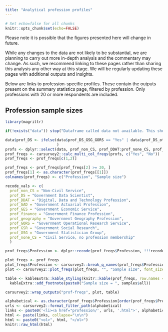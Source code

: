 ```yaml
---
title: "Analytical profession profiles"
---
```


```r
# Set echo=false for all chunks
knitr::opts_chunk$set(echo=FALSE)
```

Please note it is possible that the figures presented here will change in future. 

While any changes to the data are not likely to be substantial, we are planning to carry out more in-depth analysis and the commentary may change. As such, we recommend linking to these pages rather than sharing this analysis any other way at this stage. We will be regularly updating these pages with additional outputs and insights. 

Below are links to profession-specific profiles. These contain the outputs present on the summary statistics page, filtered by profession. Only professions with 20 or more respondents are included.

## Profession sample sizes

``` r

library(magrittr)

if(!exists("data")) stop("Dataframe called data not available. This should be in the function enviroment of render_main_site. Check that this is available in this enviroment.")

data$prof_DS <- ifelse(data$prof_DS_GSG_GORS == "Yes" | data$prof_DS_other == "Yes", "Yes", "No"
                       )
profs <- dplyr::select(data, prof_non_CS, prof_DDAT:prof_none_CS, prof_DS)
prof_freqs <- carsurvey2::calc_multi_col_freqs(profs, c("Yes", "No"))
prof_freqs <- prof_freqs[c(1,2)]

prof_freqs <- prof_freqs[prof_freqs[2] >= 20, ]
prof_freqs[1] <- as.character(prof_freqs[[1]])
colnames(prof_freqs) <- c("Profession", "Sample size")

recode_vals <- c(
  prof_non_CS = "Non-Civil Service",
  prof_DS = "Government Data Scientist",
  prof_DDAT = "Digital, Data and Technology Profession",
  prof_GAD = "Government Actuarial Profession",
  prof_GES = "Government Economic Service",
  prof_finance = "Government Finance Profession",
  prof_geography = "Government Geography Profession",
  prof_GORS = "Government Operational Research Service",
  prof_GSR = "Government Social Research",
  prof_GSG = "Government Statistician Group",
  prof_none_CS = "Civil Service, no profession membership"
  )

prof_freqs$Profession <- dplyr::recode(prof_freqs$Profession, !!!recode_vals)

```

``` r

plot_freqs <- prof_freqs
plot_freqs$Profession <- carsurvey2::break_q_names(prof_freqs$Profession)
plot <- carsurvey2::plot_freqs(plot_freqs, "", "Sample size", font_size = 14, n = samples$all, orientation = "h", width = 700, height = 700)

table <- kableExtra::kable_styling(knitr::kable(prof_freqs, row.names = FALSE)) %>% 
  kableExtra::add_footnote(paste0("Sample size = ", samples$all))

carsurvey2::wrap_outputs("prof-freqs", plot, table)

```

``` r

alphabetical <- as.character(prof_freqs$Profession[order(prof_freqs$Profession)])
urls <- carsurvey2::format_filter_path(alphabetical)
links <- paste0('<li><a href="profession/', urls, '.html">', alphabetical, "</a></li>")
html <- paste(links, collapse="\n\n")
html <- paste0("<ol>", html, "</ol>")
knitr::raw_html(html)

```

